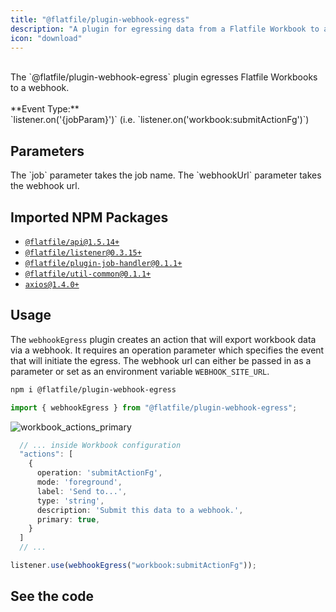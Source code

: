 ```yaml
---
title: "@flatfile/plugin-webhook-egress"
description: "A plugin for egressing data from a Flatfile Workbook to a webhook."
icon: "download"
---
```


<CardGroup cols={1}>
  <Card title="@flatfile/plugin-webhook-egress" icon="download">
    <br />
    The `@flatfile/plugin-webhook-egress` plugin egresses Flatfile Workbooks to a
    webhook.
    <br />
    <br />
    **Event Type:**
    <br />
    `listener.on('{jobParam}')` (i.e. `listener.on('workbook:submitActionFg')`)
  </Card>
</CardGroup>

## Parameters

<ParamField path="job" type="string" required>
  The `job` parameter takes the job name.
</ParamField>

<ParamField path="webhookUrl" type="string">
  The `webhookUrl` parameter takes the webhook url.
</ParamField>

## Imported NPM Packages

- [`@flatfile/api@1.5.14+`](https://www.npmjs.com/package/@flatfile/api)
- [`@flatfile/listener@0.3.15+`](https://www.npmjs.com/package/@flatfile/listener)
- [`@flatfile/plugin-job-handler@0.1.1+`](https://www.npmjs.com/package/@flatfile/plugin-job-handler)
- [`@flatfile/util-common@0.1.1+`](https://www.npmjs.com/package/@flatfile/util-common)
- [`axios@1.4.0+`](https://www.npmjs.com/package/axios)

## Usage

The `webhookEgress` plugin creates an action that will export workbook data via a webhook.
It requires an operation parameter which specifies the event that will initiate the egress. The
webhook url can either be passed in as a parameter or set as an environment variable `WEBHOOK_SITE_URL`.

```bash install
npm i @flatfile/plugin-webhook-egress
```

```ts import
import { webhookEgress } from "@flatfile/plugin-webhook-egress";
```

![workbook_actions_primary](https://github.com/FlatFilers/Guides/assets/19697744/c747495a-19e9-4333-88f3-e94239cfe47b)

```ts workbook.config.json
  // ... inside Workbook configuration
  "actions": [
    {
      operation: 'submitActionFg',
      mode: 'foreground',
      label: 'Send to...',
      type: 'string',
      description: 'Submit this data to a webhook.',
      primary: true,
    }
  ]
  // ...
```

```ts listener.js
listener.use(webhookEgress("workbook:submitActionFg"));
```

## See the code

<CardGroup cols={2}>
  <Card
    title="@flatfile/plugin-webhook-egress"
    href="https://github.com/FlatFilers/flatfile-plugins/tree/main/plugins/webhook-egress"
    icon="github"
  ></Card>
</CardGroup>
